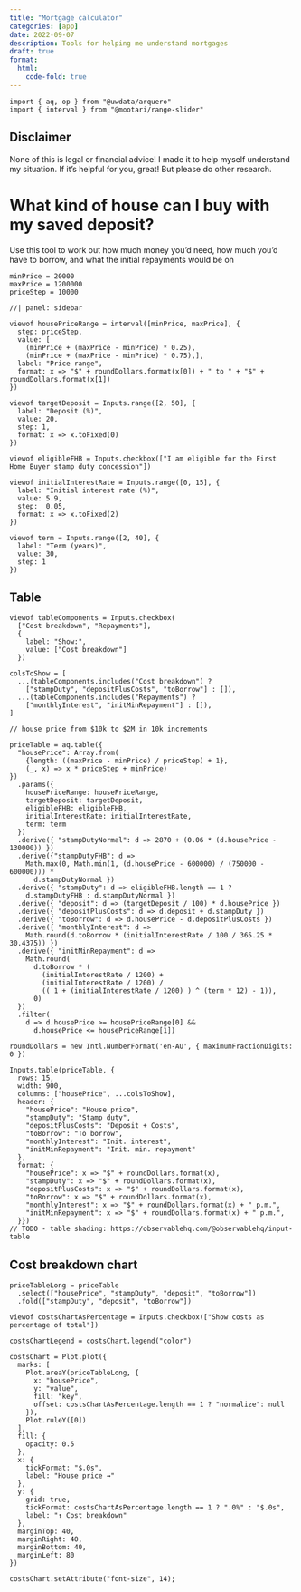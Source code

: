 ```yaml
---
title: "Mortgage calculator"
categories: [app]
date: 2022-09-07
description: Tools for helping me understand mortgages
draft: true
format:
  html:
    code-fold: true
---
```


<!-- intro -->

```ojs
import { aq, op } from "@uwdata/arquero"
import { interval } from "@mootari/range-slider"
```

::: {.callout-warning}
# Disclaimer

None of this is legal or financial advice! I made it to help myself understand my situation. If it's helpful for you, great! But please do other research.
:::

# What kind of house can I buy with my saved deposit?

Use this tool to work out how much money you'd need, how much you'd have to borrow, and what the initial repayments would be on 

::::::{.column-page}

```ojs
minPrice = 20000
maxPrice = 1200000
priceStep = 10000
```

```ojs
//| panel: sidebar

viewof housePriceRange = interval([minPrice, maxPrice], {
  step: priceStep,
  value: [
    (minPrice + (maxPrice - minPrice) * 0.25),
    (minPrice + (maxPrice - minPrice) * 0.75),],
  label: "Price range",
  format: x => "$" + roundDollars.format(x[0]) + " to " + "$" + roundDollars.format(x[1])
})

viewof targetDeposit = Inputs.range([2, 50], {
  label: "Deposit (%)",
  value: 20,
  step: 1,
  format: x => x.toFixed(0)
})

viewof eligibleFHB = Inputs.checkbox(["I am eligible for the First Home Buyer stamp duty concession"])

viewof initialInterestRate = Inputs.range([0, 15], {
  label: "Initial interest rate (%)",
  value: 5.9,
  step:  0.05,
  format: x => x.toFixed(2)
})

viewof term = Inputs.range([2, 40], {
  label: "Term (years)",
  value: 30,
  step: 1
})
```

:::::{.panel-fill}
::::{.panel-tabset}

## Table

```ojs
viewof tableComponents = Inputs.checkbox(
  ["Cost breakdown", "Repayments"],
  {
    label: "Show:",
    value: ["Cost breakdown"]
  })

colsToShow = [
  ...(tableComponents.includes("Cost breakdown") ?
    ["stampDuty", "depositPlusCosts", "toBorrow"] : []),
  ...(tableComponents.includes("Repayments") ?
    ["monthlyInterest", "initMinRepayment"] : []),
]
```

```ojs
// house price from $10k to $2M in 10k increments

priceTable = aq.table({
  "housePrice": Array.from(
    {length: ((maxPrice - minPrice) / priceStep) + 1},
    (_, x) => x * priceStep + minPrice)
})
  .params({
    housePriceRange: housePriceRange,
    targetDeposit: targetDeposit,
    eligibleFHB: eligibleFHB,
    initialInterestRate: initialInterestRate,
    term: term
  })
  .derive({ "stampDutyNormal": d => 2870 + (0.06 * (d.housePrice - 130000)) })
  .derive({"stampDutyFHB": d =>
    Math.max(0, Math.min(1, (d.housePrice - 600000) / (750000 - 600000))) *
      d.stampDutyNormal })
  .derive({ "stampDuty": d => eligibleFHB.length == 1 ?
    d.stampDutyFHB : d.stampDutyNormal })
  .derive({ "deposit": d => (targetDeposit / 100) * d.housePrice })
  .derive({ "depositPlusCosts": d => d.deposit + d.stampDuty })
  .derive({ "toBorrow": d => d.housePrice - d.depositPlusCosts })
  .derive({ "monthlyInterest": d =>
    Math.round(d.toBorrow * (initialInterestRate / 100 / 365.25 * 30.4375)) })
  .derive({ "initMinRepayment": d =>
    Math.round(
      d.toBorrow * (
        (initialInterestRate / 1200) +
        (initialInterestRate / 1200) /
        (( 1 + (initialInterestRate / 1200) ) ^ (term * 12) - 1)),
      0)
  })
  .filter(
    d => d.housePrice >= housePriceRange[0] &&
      d.housePrice <= housePriceRange[1])

roundDollars = new Intl.NumberFormat('en-AU', { maximumFractionDigits: 0 })

Inputs.table(priceTable, {
  rows: 15,
  width: 900,
  columns: ["housePrice", ...colsToShow],
  header: {
    "housePrice": "House price",
    "stampDuty": "Stamp duty",
    "depositPlusCosts": "Deposit + Costs",
    "toBorrow": "To borrow",
    "monthlyInterest": "Init. interest",
    "initMinRepayment": "Init. min. repayment"
  },
  format: {
    "housePrice": x => "$" + roundDollars.format(x),
    "stampDuty": x => "$" + roundDollars.format(x),
    "depositPlusCosts": x => "$" + roundDollars.format(x),
    "toBorrow": x => "$" + roundDollars.format(x),
    "monthlyInterest": x => "$" + roundDollars.format(x) + " p.m.",
    "initMinRepayment": x => "$" + roundDollars.format(x) + " p.m.",
  }})
// TODO - table shading: https://observablehq.com/@observablehq/input-table
```

## Cost breakdown chart

```ojs

priceTableLong = priceTable
  .select(["housePrice", "stampDuty", "deposit", "toBorrow"])
  .fold(["stampDuty", "deposit", "toBorrow"])

viewof costsChartAsPercentage = Inputs.checkbox(["Show costs as percentage of total"])

costsChartLegend = costsChart.legend("color")

costsChart = Plot.plot({
  marks: [
    Plot.areaY(priceTableLong, {
      x: "housePrice",
      y: "value",
      fill: "key",
      offset: costsChartAsPercentage.length == 1 ? "normalize": null
    }),
    Plot.ruleY([0])
  ],
  fill: {
    opacity: 0.5
  },
  x: {
    tickFormat: "$.0s",
    label: "House price →"
  },
  y: {
    grid: true,
    tickFormat: costsChartAsPercentage.length == 1 ? ".0%" : "$.0s",
    label: "↑ Cost breakdown"
  },
  marginTop: 40,
  marginRight: 40,
  marginBottom: 40,
  marginLeft: 80
})
```

```ojs
costsChart.setAttribute("font-size", 14);
```

::::
:::::
::::::

<!-- inputs:
- money saved
- deposit fraction: 5%? 10%? 15%? 20%? Higher?
- stamp duty? https://www.sro.vic.gov.au/calculators/land-transfer-calculator
  - first home exemption/concession? https://www.sro.vic.gov.au/fhbduty
  - off-the-plan first home concession? https://www.sro.vic.gov.au/offtheplan
    - off the plan might be too complicated!
- lmi
  - might need to estimate!
  - lmi premium loadings?
-->

<!--
maybe easier if house_price is the independent var?

(house_price * deposit_rate) + lmi + stamp_duty + other_transaction_costs = money_saved
(house_price * deposit_rate) + lmi + stamp_duty + other_transaction_costs + money_borrowed = house_price
-->


